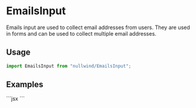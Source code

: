 
<Meta
  title="EmailsInput"
  description="Emails input are used to collect email addresses from users. They are used in forms and can be used to collect multiple email addresses."
/>

# EmailsInput

Emails input are used to collect email addresses from users. They are used in forms and can be used to collect multiple email addresses.

## Usage

```jsx
import EmailsInput from "nullwind/EmailsInput";
```

## Examples

<Playground title="Default">
  <Playground.Preview>
    <EmailsInput label="Emails" helper="Separate emails with commas" required />
  </Playground.Preview>
  <Playground.Code>
    ```jsx
    <EmailsInput label="Emails" helper="Separate emails with commas" required />
    ```
  </Playground.Code>
</Playground>
